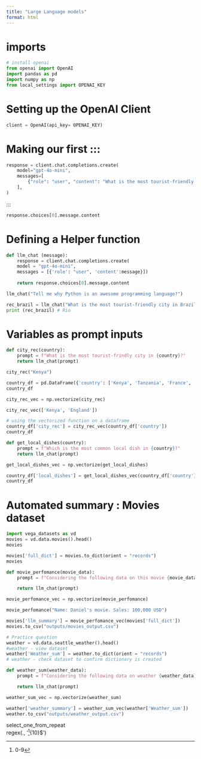 ```yaml
---
title: "Large Language models"
format: html
---
```

# imports
```python
# install openai
from openai import OpenAI
import pandas as pd
import numpy as np
from local_settings import OPENAI_KEY
```
# Setting up the OpenAI Client

```python
client = OpenAI(api_key= OPENAI_KEY)
```
# Making our first ::: {.callout}

```python
response = client.chat.completions.create(
    model="gpt-4o-mini",
    messages=[
        {"role": "user", "content": "What is the most tourist-friendly in France"}
    ],
)
```
:::

```python
response.choices[0].message.content
```
# Defining a Helper function
```python
def llm_chat (message):
    response = client.chat.completions.create(
    model = "gpt-4o-mini",
    messages = [{'role': "user", 'content':message}])
    
    return response.choices[0].message.content
```

```python
llm_chat("Tell me why Python is an awesome programming language?")
```

```python
rec_brazil = llm_chat("What is the most tourist-friendly city in Brazil?")
print (rec_brazil) # Rio
```

# Variables as prompt inputs
```python
def city_rec(country):
    prompt = f"What is the most tourist-frindly city in {country}?"
    return llm_chat(prompt)
```

```python
city_rec("Kenya")
```

```python
country_df = pd.DataFrame({'country': ['Kenya', 'Tanzania', 'France', 'England']})
country_df
```

```python
city_rec_vec = np.vectorize(city_rec)
```

```python
city_rec_vec(['Kenya', 'England'])
```

```python
# using the vectorized function on a dataframe
country_df['city_rec'] = city_rec_vec(country_df['country'])
country_df
```

```python
def get_local_dishes(country):
    prompt = f"Which is the most common local dish in {country}?"
    return llm_chat(prompt)

get_local_dishes_vec = np.vectorize(get_local_dishes)

country_df['local_dishes'] = get_local_dishes_vec(country_df['country'])
country_df

```
# Automated summary : Movies dataset

```python
import vega_datasets as vd
movies = vd.data.movies().head()
movies
```

```python

movies['full_dict'] = movies.to_dict(orient = "records")
movies
```

```python
def movie_perfomance(movie_data):
    prompt = f"Considering the following data on this movie {movie_data}, provide a one paragraph summary of its perfomance for my report."

    return llm_chat(prompt)

movie_perfomance_vec = np.vectorize(movie_perfomance)

```

```python
movie_perfomance("Name: Daniel's movie. Sales: 100,000 USD")
```

```python
movies['llm_summary'] = movie_perfomance_vec(movies['full_dict'])
movies.to_csv("outputs/movies_output.csv")
```

```python
# Practice question
weather = vd.data.seattle_weather().head()
#weather - view dataset
weather['Weather_sum'] = weather.to_dict(orient = "records")
# weather - check dataset to confirm dictionary is created

def weather_sum(weather_data):
    prompt = f"Considering the following data on weather {weather_data}, generate a one paragraph of the weather conditions for my report."

    return llm_chat(prompt)

weather_sum_vec = np.vectorize(weather_sum)

weather['weather_summary'] = weather_sum_vec(weather['Weather_sum'])
weather.to_csv("outputs/weather_output.csv")
```

select_one_from_repeat	
regex(., '^[0-9]{10}$')